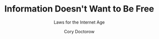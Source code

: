 ---
updated: 2020-08-16
title: "Information Doesn't Want to Be Free"
subtitle: 'Laws for the Internet Age'
author: 'Cory Doctorow'
published: true
cover: './informationfree.jpg'
type: ['antibook']
url: 'https://www.librarything.com/work/15310340'
---
